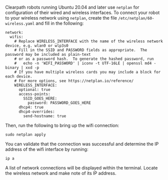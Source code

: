 Clearpath robots running Ubuntu 20.04 and later use `netplan` for configuration of their wired and wireless interfaces.
To connect your robot to your wireless network using `netplan`, create the file
`/etc/netplan/60-wireless.yaml` and fill in the following:

```
network:
  wifis:
    # Replace WIRELESS_INTERFACE with the name of the wireless network device, e.g. wlan0 or wlp3s0
    # Fill in the SSID and PASSWORD fields as appropriate.  The password may be included as plain-text
    # or as a password hash.  To generate the hashed password, run
    #   echo -n 'WIFI_PASSWORD' | iconv -t UTF-16LE | openssl md4 -binary | xxd -p
    # If you have multiple wireless cards you may include a block for each device.
    # For more options, see https://netplan.io/reference/
    WIRELESS_INTERFACE:
      optional: true
      access-points:
        SSID_GOES_HERE:
          password: PASSWORD_GOES_HERE
      dhcp4: true
      dhcp4-overrides:
        send-hostname: true
```

Then, run the following to bring up the wifi connection:

```
sudo netplan apply
```

You can validate that the connection was successful and determine the IP address of the wifi
interface by running:

```
ip a
```

A list of network connections will be displayed within the terminal. Locate the wireless network and make note of its
IP address.
